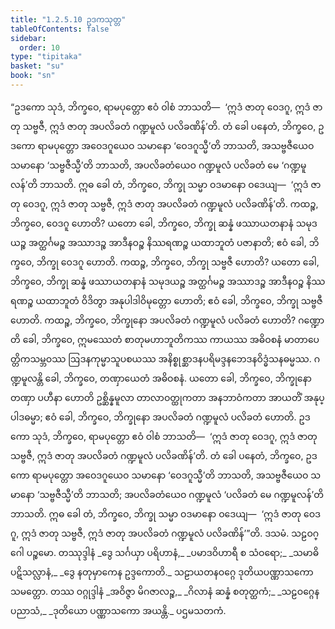 ```yaml
---
title: "1.2.5.10 ဥဒကသုတ္တ"
tableOfContents: false
sidebar:
  order: 10
type: "tipitaka"
basket: "su"
book: "sn"
---
```



<DynamicBreadcrumb />

<Division number="103" book="sn" e="ch" v="18" p="296">

<Paragraph number="538" book="sn">
“ဥဒကော သုဒံ, ဘိက္ခဝေ, ရာမပုတ္တော ဧဝံ ဝါစံ ဘာသတိ—  ‘ဣဒံ ဇာတု ဝေဒဂူ, ဣဒံ ဇာတု သဗ္ဗဇီ, ဣဒံ ဇာတု အပလိခတံ ဂဏ္ဍမူလံ ပလိခဏိန်’တိ. တံ ခေါ ပနေတံ, ဘိက္ခဝေ, ဥဒကော ရာမပုတ္တော အဝေဒဂူယေဝ သမာနော ‘ဝေဒဂူသ္မီ’တိ ဘာသတိ, အသဗ္ဗဇီယေဝ သမာနော ‘သဗ္ဗဇီသ္မီ’တိ ဘာသတိ, အပလိခတံယေဝ ဂဏ္ဍမူလံ ပလိခတံ မေ ‘ဂဏ္ဍမူလန်’တိ ဘာသတိ. ဣဓ ခေါ တံ, ဘိက္ခဝေ, ဘိက္ခု သမ္မာ ဝဒမာနော ဝဒေယျ—  ‘ဣဒံ ဇာတု ဝေဒဂူ, ဣဒံ ဇာတု သဗ္ဗဇီ, ဣဒံ ဇာတု အပလိခတံ ဂဏ္ဍမူလံ ပလိခဏိန်’တိ.
</Paragraph>

<Paragraph number="539" book="sn">
ကထဉ္စ, ဘိက္ခဝေ, ဝေဒဂူ ဟောတိ? ယတော ခေါ, ဘိက္ခဝေ, ဘိက္ခု ဆန္နံ ဖဿာယတနာနံ သမုဒယဉ္စ အတ္ထင်္ဂမဉ္စ အဿာဒဉ္စ အာဒီနဝဉ္စ နိဿရဏဉ္စ ယထာဘူတံ ပဇာနာတိ; ဧဝံ ခေါ, ဘိက္ခဝေ, ဘိက္ခု ဝေဒဂူ ဟောတိ.
</Paragraph>

<Paragraph number="540" book="sn">
ကထဉ္စ, ဘိက္ခဝေ, ဘိက္ခု သဗ္ဗဇီ ဟောတိ? ယတော ခေါ, ဘိက္ခဝေ, ဘိက္ခု ဆန္နံ ဖဿာယတနာနံ သမုဒယဉ္စ အတ္ထင်္ဂမဉ္စ အဿာဒဉ္စ အာဒီနဝဉ္စ နိဿရဏဉ္စ ယထာဘူတံ ဝိဒိတွာ အနုပါဒါဝိမုတ္တော ဟောတိ; ဧဝံ ခေါ, ဘိက္ခဝေ, ဘိက္ခု သဗ္ဗဇီ ဟောတိ.
</Paragraph>

<Paragraph number="541" book="sn">
ကထဉ္စ, ဘိက္ခဝေ, ဘိက္ခုနော အပလိခတံ ဂဏ္ဍမူလံ ပလိခတံ ဟောတိ? ဂဏ္ဍောတိ ခေါ, ဘိက္ခဝေ, ဣမဿေတံ စာတုမဟာဘူတိကဿ ကာယဿ အဓိဝစနံ မာတာပေတ္တိကသမ္ဘဝဿ ဩဒနကုမ္မာသူပစယဿ အနိစ္စုစ္ဆာဒနပရိမဒ္ဒနဘေဒနဝိဒ္ဓံသနဓမ္မဿ. ဂဏ္ဍမူလန္တိ ခေါ, ဘိက္ခဝေ, တဏှာယေတံ အဓိဝစနံ. ယတော ခေါ, ဘိက္ခဝေ, ဘိက္ခုနော တဏှာ ပဟီနာ ဟောတိ ဥစ္ဆိန္နမူလာ တာလာဝတ္ထုကတာ အနဘာဝံကတာ အာယတိံ အနုပ္ပါဒဓမ္မာ; ဧဝံ ခေါ, ဘိက္ခဝေ, ဘိက္ခုနော အပလိခတံ ဂဏ္ဍမူလံ ပလိခတံ ဟောတိ.
</Paragraph>

<Paragraph number="542" book="sn">
ဥဒကော သုဒံ, ဘိက္ခဝေ, ရာမပုတ္တော ဧဝံ ဝါစံ ဘာသတိ—  ‘ဣဒံ ဇာတု ဝေဒဂူ, ဣဒံ ဇာတု သဗ္ဗဇီ, ဣဒံ ဇာတု အပလိခတံ ဂဏ္ဍမူလံ ပလိခဏိန်’တိ. တံ ခေါ ပနေတံ, ဘိက္ခဝေ, ဥဒကော ရာမပုတ္တော အဝေဒဂူယေဝ သမာနော ‘ဝေဒဂူသ္မီ’တိ ဘာသတိ, အသဗ္ဗဇီယေဝ သမာနော ‘သဗ္ဗဇီသ္မီ’တိ ဘာသတိ; အပလိခတံယေဝ ဂဏ္ဍမူလံ ‘ပလိခတံ မေ ဂဏ္ဍမူလန်’တိ ဘာသတိ. ဣဓ ခေါ တံ, ဘိက္ခဝေ, ဘိက္ခု သမ္မာ ဝဒမာနော ဝဒေယျ—  ‘ဣဒံ ဇာတု ဝေဒဂူ, ဣဒံ ဇာတု သဗ္ဗဇီ, ဣဒံ ဇာတု အပလိခတံ ဂဏ္ဍမူလံ ပလိခဏိန်’”တိ.

</Paragraph>
</Division>

<Paragraph number="543" type="center" book="sn">
ဒသမံ.



</Paragraph>

<Paragraph number="544" type="center" book="sn">
သဠဝဂ္ဂေါ ပဉ္စမော.



</Paragraph>

<Paragraph number="545" type="center" book="sn">
တဿုဒ္ဒါနံ


</Paragraph>

<Paragraph number="546" type="verses" book="sn">
_ဒွေ သင်္ဂယှာ ပရိဟာနံ,_  
_ပမာဒဝိဟာရီ စ သံဝရော;_  
_သမာဓိ ပဋိသလ္လာနံ,_  
_ဒွေ နတုမှာကေန ဥဒ္ဒကောတိ._  


</Paragraph>

<Paragraph number="547" type="center" book="sn">
သဠာယတနဝဂ္ဂေ ဒုတိယပဏ္ဏာသကော သမတ္တော.



</Paragraph>

<Paragraph number="548" type="center" book="sn">
တဿ ဝဂ္ဂုဒ္ဒါနံ


</Paragraph>

<Paragraph number="549" type="verses" book="sn">
_အဝိဇ္ဇာ မိဂဇာလဉ္စ,_  
_ဂိလာနံ ဆန္နံ စတုတ္ထကံ;_  
_သဠဝဂ္ဂေန ပညာသံ,_  
_ဒုတိယော ပဏ္ဏာသကော အယန္တိ._  


</Paragraph>

<Paragraph number="550" type="center" book="sn">
ပဌမသတကံ.
</Paragraph>